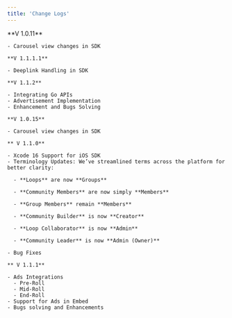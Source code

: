 ```yaml
---
title: 'Change Logs'
---
```


<Tabs>
  <Tab title="Android">
    **V 1.0.11**

    - Carousel view changes in SDK

    **V 1.1.1.1**

    - Deeplink Handling in SDK

    **V 1.1.2**

    - Integrating Go APIs
    - Advertisement Implementation
    - Enhancement and Bugs Solving 
    
  </Tab>
  <Tab title="iOS">

    **V 1.0.15**

    - Carousel view changes in SDK

    ** V 1.1.0**

    - Xcode 16 Support for iOS SDK
    - Terminology Updates: We’ve streamlined terms across the platform for better clarity:

      - **Loops** are now **Groups**

      - **Community Members** are now simply **Members**

      - **Group Members** remain **Members**

      - **Community Builder** is now **Creator**

      - **Loop Collaborator** is now **Admin**

      - **Community Leader** is now **Admin (Owner)**

    - Bug Fixes  

    ** V 1.1.1**

    - Ads Integrations 
      - Pre-Roll 
      - Mid-Roll
      - End-Roll
    - Support for Ads in Embed
    - Bugs solving and Enhancements
    
 
</Tabs>
